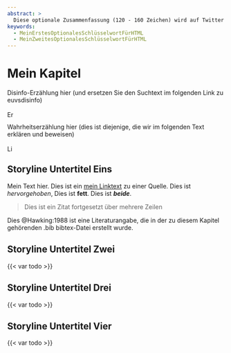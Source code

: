 ```yaml
---
abstract: > 
  Diese optionale Zusammenfassung (120 - 160 Zeichen) wird auf Twitter und Open-Graph gezeigt
keywords: 
  - MeinErstesOptionalesSchlüsselwortFürHTML
  - MeinZweitesOptionalesSchlüsselwortFürHTML
---
```


# Mein Kapitel {#sec-my-chapter}

<!-- Dies ist ein Kommentar, oben und unten bleiben Leerzeilen -->

\index{MeinErstesOptionalesSchlüsselwortFürPDF}
\index{MeinErstesOptionalesSchlüsselwortFürPDF!ErstesUnterthema}
\index{MeinErstesOptionalesSchlüsselwortFürPDF!ZweitesUnterthema}
\index{MeinZweitesOptionalesSchlüsselwortFürPDF}
\index{MeinZweitesOptionalesSchlüsselwortFürPDF!ErstesUnterthema}
\index{MeinZweitesOptionalesSchlüsselwortFürPDF!ZweitesUnterthema}

::: {.callout-caution title=„Mythos“}
Disinfo-Erzählung hier (und ersetzen Sie den Suchtext im folgenden Link zu euvsdisinfo)
[<br></br>![Erkläre den Link in diesem ALT-Text](../all_common_img/EUvsDisinfo_faviconV2.png){height=1em}](https://euvsdisinfo.eu/disinformation-cases/?text=MyFirstKeyword+MySecondKeyword&disinfo_language[]=Englisch&sort=relevant)
:::

::: {.callout-tip title=„Wahrheit“}
Wahrheitserzählung hier (dies ist diejenige, die wir im folgenden Text erklären und beweisen)
[<br></br>![Link to Wikipedia](../all_common_img/Wikipedia.png){height=1em}](https://en.wikipedia.org/wiki/Mariupol_theatre_airstrike)
:::

## Storyline Untertitel Eins

Mein Text hier. Dies ist ein [mein Linktext](https://URL) zu einer Quelle. Dies ist *hervorgehoben*, Dies ist __fett__. Dies ist __*beide*__. 

> Dies ist ein Zitat
> fortgesetzt über mehrere Zeilen

Dies @Hawking:1988 ist eine Literaturangabe, die in der zu diesem Kapitel gehörenden .bib bibtex-Datei erstellt wurde. 


## Storyline Untertitel Zwei

<!-- {{< lipsum 2 >}} ist nur ein Platzhalter für Blindtext -->

{{< var todo >}}

## Storyline Untertitel Drei

{{< var todo >}}

## Storyline Untertitel Vier

{{< var todo >}}

